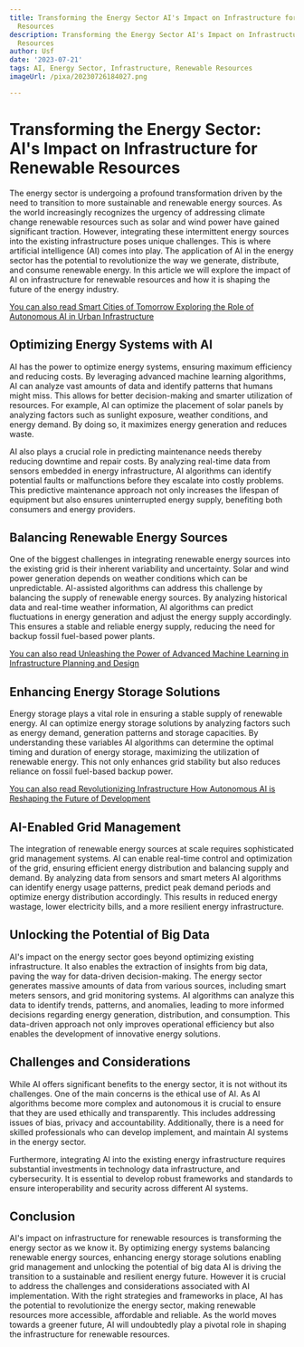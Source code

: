 ```yaml
---
title: Transforming the Energy Sector AI's Impact on Infrastructure for Renewable
  Resources
description: Transforming the Energy Sector AI's Impact on Infrastructure for Renewable
  Resources
author: Usf
date: '2023-07-21'
tags: AI, Energy Sector, Infrastructure, Renewable Resources
imageUrl: /pixa/20230726184027.png

---
```

#  Transforming the Energy Sector: AI's Impact on Infrastructure for Renewable Resources

The energy sector is undergoing a profound transformation driven by the need to transition to more sustainable and renewable energy sources. As the world increasingly recognizes the urgency of addressing  climate change renewable resources such as solar and wind  power have gained significant traction. However, integrating these intermittent energy sources into the existing infrastructure poses unique  challenges.  This is where artificial intelligence (AI) comes into play. The application of AI  in the energy sector has the potential to revolutionize  the way we generate, distribute, and consume renewable energy. In this article we will explore the impact of  AI on infrastructure  for  renewable resources and how it  is shaping the future of the energy  industry.

[You can also  read Smart Cities  of Tomorrow Exploring the  Role of Autonomous AI in Urban Infrastructure](Smart%20Cities%20of%20Tomorrow%20Exploring%20the%20Role%20of%20Autonomous%20AI%20in%20Urban%20Infrastructure)


## Optimizing Energy Systems with  AI
AI has the power to optimize energy systems, ensuring maximum efficiency and reducing  costs.  By leveraging advanced machine learning  algorithms, AI  can analyze vast amounts of data and identify patterns  that humans might miss.  This allows for better decision-making and  smarter utilization  of resources. For example, AI can optimize the  placement of solar panels by analyzing factors such as sunlight exposure, weather conditions, and energy demand.  By  doing so, it maximizes energy generation and reduces  waste.

AI also plays a crucial  role in predicting maintenance needs thereby reducing downtime and repair costs.  By analyzing real-time data from sensors embedded in energy infrastructure, AI algorithms can identify potential faults or malfunctions before they escalate into costly problems. This predictive maintenance approach not only increases the lifespan of  equipment but also ensures uninterrupted energy supply, benefiting both consumers  and  energy providers.

## Balancing Renewable Energy Sources
One of the biggest challenges in integrating renewable energy sources into the existing grid is their inherent variability and uncertainty. Solar and wind power generation depends on weather conditions which  can be unpredictable.  AI-assisted algorithms can address this challenge by balancing the supply of renewable energy sources. By  analyzing  historical  data and real-time weather information, AI algorithms can predict fluctuations in energy generation and adjust the  energy supply accordingly. This ensures a stable and reliable energy supply, reducing the need for backup fossil fuel-based power plants.

[You can also  read Unleashing the Power of Advanced Machine Learning in  Infrastructure  Planning and Design](Unleashing%20the%20Power%20of%20Advanced%20Machine%20Learning%20in%20Infrastructure%20Planning%20and%20Design)


## Enhancing Energy Storage Solutions
Energy  storage plays a vital role in ensuring a stable supply of renewable energy. AI can optimize  energy storage solutions by analyzing factors  such as energy demand, generation patterns  and storage capacities. By understanding these variables AI algorithms  can determine the optimal timing and duration of energy storage, maximizing the utilization of renewable  energy. This  not only enhances grid stability but also reduces reliance on fossil fuel-based backup power.

[You can also read Revolutionizing Infrastructure How Autonomous AI is Reshaping the  Future of Development](Revolutionizing%20Infrastructure%20How%20Autonomous%20AI%20is%20Reshaping%20the%20Future%20of%20Development)


##  AI-Enabled Grid Management
The integration of renewable energy sources at scale requires sophisticated grid management systems. AI can enable real-time control and optimization of the grid,  ensuring efficient energy distribution and balancing supply  and demand. By analyzing data from sensors and smart meters AI algorithms  can identify energy usage patterns, predict peak demand periods and optimize energy distribution accordingly. This results in reduced energy wastage, lower electricity bills, and a more resilient energy infrastructure.

## Unlocking  the Potential  of Big Data
AI's impact on the energy sector goes beyond optimizing  existing infrastructure. It also enables the extraction of  insights from big data, paving the way for data-driven decision-making. The energy  sector generates massive amounts of data from various sources, including smart meters sensors, and grid monitoring systems. AI  algorithms can analyze this data to identify  trends, patterns, and anomalies, leading to more  informed decisions regarding energy generation, distribution, and consumption. This data-driven  approach not only improves operational efficiency but also  enables the development of innovative  energy solutions.

## Challenges and Considerations
While  AI offers significant benefits to the energy  sector, it is not without its  challenges. One of  the main concerns is the ethical use of AI. As AI algorithms become more complex and autonomous it  is crucial to ensure that they  are used ethically and transparently. This includes addressing  issues of bias,  privacy and accountability. Additionally, there is a need  for skilled professionals who can develop implement, and maintain AI systems in  the energy sector.

Furthermore, integrating AI  into the existing energy infrastructure  requires substantial investments in technology data infrastructure, and cybersecurity. It is  essential to develop robust frameworks and standards to ensure interoperability and security across  different AI systems.

## Conclusion
AI's impact on infrastructure for renewable resources is transforming the  energy  sector as we know it. By optimizing energy systems balancing renewable energy sources,  enhancing energy storage solutions enabling grid management and unlocking the potential of big  data AI is driving  the transition to a sustainable and resilient energy future. However it is crucial to address the challenges and considerations associated with AI implementation. With the right strategies and frameworks in place, AI has the potential to revolutionize the energy sector, making renewable resources more accessible, affordable and reliable. As the  world moves towards a greener future, AI will undoubtedly play a pivotal role in shaping the infrastructure for renewable resources.
